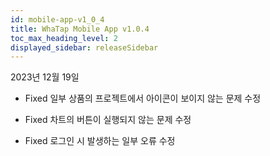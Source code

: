```yaml
---
id: mobile-app-v1_0_4
title: WhaTap Mobile App v1.0.4
toc_max_heading_level: 2
displayed_sidebar: releaseSidebar
---
```


2023년 12월 19일

* <Status>Fixed</Status> 일부 상품의 프로젝트에서 아이콘이 보이지 않는 문제 수정

* <Status>Fixed</Status> 차트의 버튼이 실행되지 않는 문제 수정

* <Status>Fixed</Status> 로그인 시 발생하는 일부 오류 수정


<Downloadapp />